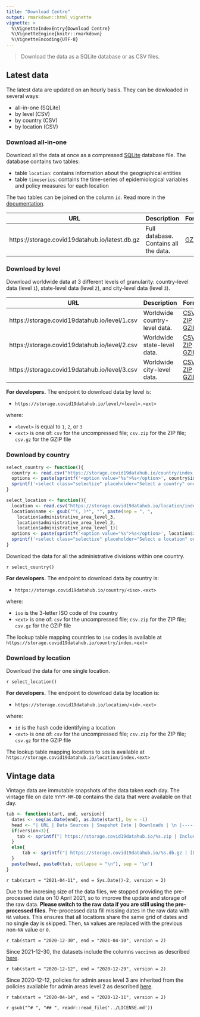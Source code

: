 ```yaml
---
title: "Download Centre"
output: rmarkdown::html_vignette
vignette: >
  %\VignetteIndexEntry{Download Centre}
  %\VignetteEngine{knitr::rmarkdown}
  %\VignetteEncoding{UTF-8}
---
```


<script type="text/javascript" src="https://cdnjs.cloudflare.com/ajax/libs/selectize.js/0.13.3/js/standalone/selectize.min.js"></script>
<link rel="stylesheet" type="text/css" href="https://cdnjs.cloudflare.com/ajax/libs/selectize.js/0.13.3/css/selectize.bootstrap4.min.css" />

> Download the data as a SQLite database or as CSV files.

## Latest data

The latest data are updated on an hourly basis. 
They can be dowloaded in several ways:

- all-in-one (SQLite)
- by level (CSV)
- by country (CSV)
- by location (CSV)

### Download all-in-one

Download all the data at once as a compressed [SQLite](https://sqlite.org/) database file. The database contains two tables:

- table `location`: contains information about the geographical entities
- table `timeseries`: contains the time-series of epidemiological variables and policy measures for each location

The two tables can be joined on the column `id`. Read more in the [documentation](/articles/docs.html).

| URL | Description | Format | Downloads |
|-------------------------------------------------------|----------------------------------------|--------------------------|------------------|
| https://storage.covid19datahub.io/latest.db.gz | Full database. Contains all the data. | [GZIP](https://storage.covid19datahub.io/latest.db.gz) | ![](https://storage.covid19datahub.io/downloads/latest.db.gz.svg) |


### Download by level

Download worldwide data at 3 different levels of granularity: country-level data (level `1`), state-level data (level `2`), and city-level data (level `3`).

| URL | Description | Format | Downloads |
|-------------------------------------------------------|----------------------------------------|--------------------------|------------------|
| https://storage.covid19datahub.io/level/1.csv | Worldwide country-level data. | [CSV](https://storage.covid19datahub.io/level/1.csv) -- [ZIP](https://storage.covid19datahub.io/level/1.csv.zip) -- [GZIP](https://storage.covid19datahub.io/level/1.csv.gz) | ![](https://storage.covid19datahub.io/downloads/level/1.svg) |
| https://storage.covid19datahub.io/level/2.csv | Worldwide state-level data. | [CSV](https://storage.covid19datahub.io/level/2.csv) -- [ZIP](https://storage.covid19datahub.io/level/2.csv.zip) -- [GZIP](https://storage.covid19datahub.io/level/2.csv.gz) | ![](https://storage.covid19datahub.io/downloads/level/2.svg) |
| https://storage.covid19datahub.io/level/3.csv | Worldwide city-level data. | [CSV](https://storage.covid19datahub.io/level/3.csv) -- [ZIP](https://storage.covid19datahub.io/level/3.csv.zip) -- [GZIP](https://storage.covid19datahub.io/level/3.csv.gz) | ![](https://storage.covid19datahub.io/downloads/level/3.svg) |


**For developers.** The endpoint to download data by level is:

- `https://storage.covid19datahub.io/level/<level>.<ext>`

where:

- `<level>` is equal to `1`, `2`, or `3`
- `<ext>` is one of: `csv` for the uncompressed file; `csv.zip` for the ZIP file; `csv.gz` for the GZIP file

### Download by country

```r
select_country <- function(){
  country <- read.csv("https://storage.covid19datahub.io/country/index.csv", fileEncoding = "UTF-8")
  options <- paste(sprintf('<option value="%s">%s</option>', country$iso_alpha_3, country$name), collapse = "\n")
  sprintf('<select class="selectize" placeholder="Select a country" onchange="downloadTable(this, \'country\')"><option disabled selected value></option>\n%s\n</select>', options)
}
```

```r
select_location <- function(){
  location <- read.csv("https://storage.covid19datahub.io/location/index.csv", fileEncoding = "UTF-8")
  location$name <- gsub("^(, )*", "", paste(sep = ", ",
    location$administrative_area_level_3,
    location$administrative_area_level_2,
    location$administrative_area_level_1))
  options <- paste(sprintf('<option value="%s">%s</option>', location$id, location$name), collapse = "\n")
  sprintf('<select class="selectize" placeholder="Select a location" onchange="downloadTable(this, \'location\')"><option disabled selected value></option>\n%s\n</select>', options)
}
```

Download the data for all the administrative divisions within one country.

`r select_country()`

<div id="download-country"></div>

**For developers.** The endpoint to download data by country is:

- `https://storage.covid19datahub.io/country/<iso>.<ext>`

where:

- `iso` is the 3-letter ISO code of the country
- `<ext>` is one of: `csv` for the uncompressed file; `csv.zip` for the ZIP file; `csv.gz` for the GZIP file

The lookup table mapping countries to `iso` codes is available at `https://storage.covid19datahub.io/country/index.<ext>`

### Download by location

Download the data for one single location.

`r select_location()`

<div id="download-location"></div>

**For developers.** The endpoint to download data by location is:

- `https://storage.covid19datahub.io/location/<id>.<ext>`

where:

- `id` is the hash code identifying a location
- `<ext>` is one of: `csv` for the uncompressed file; `csv.zip` for the ZIP file; `csv.gz` for the GZIP file

The lookup table mapping locations to `id`s is available at `https://storage.covid19datahub.io/location/index.<ext>`


## Vintage data

Vintage data are immutable snapshots of the data taken each day. The vintage file on date `YYYY-MM-DD` contains the data that were available on that day.

```r
tab <- function(start, end, version){
  dates <- seq(as.Date(end), as.Date(start), by = -1)
  head <- "| URL | Data Sources | Snapshot Date | Downloads | \n |-------------------------------------------------------|----------------------------------------|--------------------------|------------------|"
  if(version<3){
    tab <- sprintf("| https://storage.covid19datahub.io/%s.zip | Included in the zip folder | %s | <img src=\"https://storage.covid19datahub.io/downloads/%s.zip.svg\" onerror=\"this.src='https://img.shields.io/badge/downloads-0-blue'\"/> |", dates, dates, dates)    
  }
  else{
      tab <- sprintf("| https://storage.covid19datahub.io/%s.db.gz | [Download PDF](https://storage.covid19datahub.io/%s.pdf) &nbsp; &nbsp; &nbsp; &nbsp; &nbsp; &nbsp; | %s | <img src=\"https://storage.covid19datahub.io/downloads/%s.db.gz.svg\" onerror=\"this.src='https://img.shields.io/badge/downloads-0-blue'\"/> |", dates, dates, dates, dates, dates, dates, dates, dates)
  }
  paste(head, paste0(tab, collapse = "\n"), sep = '\n')
}
```

<!--
`r tab(start = "2021-11-04", end = Sys.Date()-1, version = 3)`

Version 3 is now live. This is a major update. The vintage data are now shipped in SQLite databases and the vintage data sources are reported in the corresponding PDF files. 

The vintage data are now generated on the same date of the data snapshot. Before 4 November 2021, the vintage data were generated with a delay of 48 hours to make sure all the observations are complete, and we don't take snapshots of yet-not-complete data. Infact, there is a natural delay in reporting the data to the local authorities (+24h) and different time zones worldwide (+24h). This means that e.g., a vintage file for 1st November was actually generated on 3rd November, and the data between the 1st and 3rd November were filtered out.

[See the changelog](/news/index.html) for further information on this update.
-->

`r tab(start = "2021-04-11", end = Sys.Date()-2, version = 2)`

Due to the incresing size of the data files, we stopped providing the pre-processed data on 10 April 2021, so to improve the update and storage of the raw data. **Please switch to the raw data if you are still using the pre-processed files.**
Pre-processed data fill missing dates in the raw data with `NA` values. This ensures that all locations share the same grid of dates and no single day is skipped. Then, `NA` values are replaced with the previous non-`NA` value or `0`. 

`r tab(start = "2020-12-30", end = "2021-04-10", version = 2)`

Since 2021-12-30, the datasets include the columns `vaccines` as described [here](/articles/docs.html#epidemiological-variables). 

`r tab(start = "2020-12-12", end = "2020-12-29", version = 2)`

Since 2020-12-12, policies for admin areas level 3 are inherited from the policies available for admin areas level 2 as described [here](/articles/docs.html#policy-measures).

`r tab(start = "2020-04-14", end = "2020-12-11", version = 2)`

`r gsub("^# ", "## ", readr::read_file('../LICENSE.md'))`
